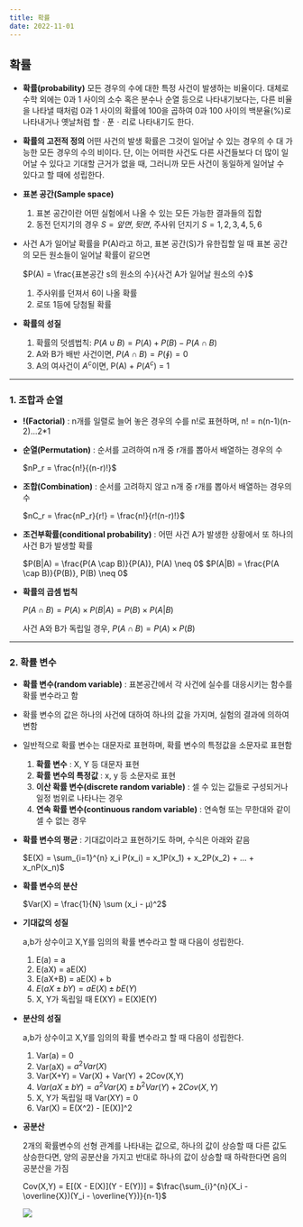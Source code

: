 ```yaml
---
title: 확률
date: 2022-11-01
---
```


## 확률

- **확률(probability)**
  모든 경우의 수에 대한 특정 사건이 발생하는 비율이다. 대체로 수학 외에는 0과 1 사이의 소수 혹은 분수나 순열 등으로 나타내기보다는,
  다른 비율을 나타낼 때처럼 0과 1 사이의 확률에 100을 곱하여 0과 100 사이의 백분율(%)로 나타내거나 옛날처럼 할ㆍ푼ㆍ리로 나타내기도 한다.

- **확률의 고전적 정의**
  어떤 사건의 발생 확률은 그것이 일어날 수 있는 경우의 수 대 가능한 모든 경우의 수의 비이다. 단, 이는 어떠한 사건도 다른 사건들보다 더 많이 일어날 수 있다고 기대할 근거가 없을 때, 그러니까 모든 사건이 동일하게 일어날 수 있다고 할 때에 성립한다.

- **표본 공간(Sample space)**

  1. 표본 공간이란 어떤 실험에서 나올 수 있는 모든 가능한 결과들의 집합
  2. 동전 던지기의 경우 $S = {앞면, 뒷면}$, 주사위 던지기 $S = {1,2,3,4,5,6}$

- 사건 A가 일어날 확률을 P(A)라고 하고, 표본 공간(S)가 유한집할 일 때 표본 공간의 모든 원소들이 일어날 확률이 같으면

  $P(A) = \frac{표본공간 s의 원소의 수}{사건 A가 일어날 원소의 수}$

  1. 주사위를 던져서 6이 나올 확률
  2. 로또 1등에 당첨될 확률

- **확률의 성질**

  1. 확률의 덧셈법칙: $P(A \cup B) = P(A) + P(B) - P(A \cap B)$
  2. A와 B가 배반 사건이면, $P(A \cap B) = P(\oint) = 0$
  3. A의 여사건이 $A^c$이면, P(A) + $P(A^c)$ = 1

---

### 1. 조합과 순열

- **!(Factorial)** : n개를 일렬로 늘어 놓은 경우의 수를 n!로 표현하며, n! = n(n-1)(n-2)...2\*1
- **순열(Permutation)** : 순서를 고려하여 n개 중 r개를 뽑아서 배열하는 경우의 수

  $nP_r = \frac{n!}{(n-r)!}$

- **조합(Combination)** : 순서를 고려하지 않고 n개 중 r개를 뽑아서 배열하는 경우의 수

  $nC_r = \frac{nP_r}{r!} = \frac{n!}{r!(n-r)!}$

- **조건부확률(conditional probability)** : 어떤 사건 A가 발생한 상황에서 또 하나의 사건 B가 발생할 확률

  $P(B|A) = \frac{P(A \cap B)}{P(A)}, P(A) \neq 0$
  $P(A|B) = \frac{P(A \cap B)}{P(B)}, P(B) \neq 0$

- **확률의 곱셈 법칙**

  $P(A \cap B) = P(A) \times P(B|A) = P(B) \times P(A|B)$

  사건 A와 B가 독립일 경우, $P(A \cap B) = P(A) \times P(B)$

---

### 2. 확률 변수

- **확률 변수(random variable)** : 표본공간에서 각 사건에 실수를 대응시키는 함수를 확률 변수라고 함
- 확률 변수의 값은 하나의 사건에 대하여 하나의 값을 가지며, 실험의 결과에 의하여 변함
- 일반적으로 확률 변수는 대문자로 표현하며, 확률 변수의 특정값을 소문자로 표현함

  1. **확률 변수** : X, Y 등 대문자 표현
  2. **확률 변수의 특정값** : x, y 등 소문자로 표현
  3. **이산 확률 변수(discrete random variable)** : 셀 수 있는 값들로 구성되거나 일정 범위로 나타나는 경우
  4. **연속 확률 변수(continuous random variable)** : 연속형 또는 무한대와 같이 셀 수 없는 경우

- **확률 변수의 평균** : 기대값이라고 표현하기도 하며, 수식은 아래와 같음

  $E(X) = \sum_{i=1}^{n} x_i P(x_i) = x_1P(x_1) + x_2P(x_2) + ... + x_nP(x_n)$

- **확률 변수의 분산**

  $Var(X) = \frac{1}{N} \sum (x_i - μ)^2$

- **기대값의 성질**

  a,b가 상수이고 X,Y를 임의의 확률 변수라고 할 때 다음이 성립한다.

  1. E(a) = a
  2. E(aX) = aE(X)
  3. E(aX+B) = aE(X) + b
  4. $E(aX \pm bY) = aE(X) \pm bE(Y)$
  5. X, Y가 독립일 때 E(XY) = E(X)E(Y)

- **분산의 성질**

  a,b가 상수이고 X,Y를 임의의 확률 변수라고 할 때 다음이 성립한다.

  1. Var(a) = 0
  2. Var(aX) = $a^2Var(X)$
  3. Var(X+Y) = Var(X) + Var(Y) + 2Cov(X,Y)
  4. $Var(aX \pm bY) = a^2Var(X) \pm b^2Var(Y) + 2Cov(X,Y)$
  5. X, Y가 독립일 때 Var(XY) = 0
  6. Var(X) = E(X^2) - [E(X)]^2

- **공분산**

  2개의 확률변수의 선형 관계를 나타내는 값으로, 하나의 값이 상승할 때 다른 값도 상승한다면, 양의 공분산을 가지고 반대로 하나의 값이 상승할 때 하락한다면 음의 공분산을 가짐

  Cov(X,Y) = E[(X - E(X)](Y - E(Y))] = $\frac{\sum_{i}^{n}(X_i - \overline{X})(Y_i - \overline{Y})}{n-1}$

  ![](/note/statistics/probability-1.PNG)
